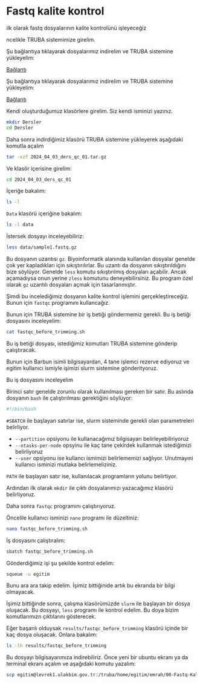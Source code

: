 # Fastq kalite kontrol

ilk olarak fastq dosyalarının kalite kontrolünü işleyeceğiz

ncelikle TRUBA sistemimize girelim.

Şu bağlantıya tıklayarak dosyalarımız indirelim ve TRUBA sistemine yükleyelim:

[Bağlantı](https://drive.google.com/file/d/1v3GF_Z9bLWfVim_IqQv_WPxngoSLQ2W6/view)

Şu bağlantıya tıklayarak dosyalarımız indirelim ve TRUBA sistemine yükleyelim:

[Bağlantı](https://drive.google.com/file/d/1v3GF_Z9bLWfVim_IqQv_WPxngoSLQ2W6/view)

Kendi oluşturduğumuz klasörlere girelim. Siz kendi isminizi yazınız.

```bash
mkdir Dersler
cd Dersler
```

Daha sonra indirdiğimiz klasörü TRUBA sistemine yükleyerek aşağıdaki komutla açalım

```bash
tar -xzf 2024_04_03_ders_qc_01.tar.gz
```

Ve klasör içerisine girelim:

```bash
cd 2024_04_03_ders_qc_01
```

İçeriğe bakalım:

```bash
ls -l
```

`Data` klasörü içeriğine bakalım:

```bash
ls -l data
``` 

İstersek dosyayı inceleyebiliriz:

```bash
less data/sample1.fastq.gz
```

Bu dosyanın uzantısı `gz`. Biyoinformatik alanında kullanılan dosyalar genelde çok yer kapladıkları için sıkıştırılırlar. Bu uzantı da dosyanın sıkıştırıldığını bize söylüyor. Genelde `less` komutu sıkıştırılmış dosyaları açabilir. Ancak açamadıysa onun yerine `zless` komutunu deneyebilirsiniz. Bu program özel olarak `gz` uzantılı dosyaları açmak için tasarlanmıştır.

Şimdi bu incelediğimiz dosyanın kalite kontrol işlemini gerçekleştireceğiz. Bunun için `fastqc` programını kullancağız.

Bunun için TRUBA sistemine bir iş betiği göndermemiz gerekli. Bu iş betiği dosyasını inceleyelim:

```bash
cat fastqc_before_trimming.sh
```

Bu iş betiği dosyası, istediğimiz komutları TRUBA sistemine gönderip çalıştıracak.

Bunun için Barbun isimli bilgisayardan, 4 tane işlemci rezerve ediyoruz ve egitim kullanıcı ismiyle işimizi slurm sistemine gönderityoruz.

Bu iş dosyasını inceleyelim

Birinci satır genelde zorunlu olarak kullanılması gereken bir satır. Bu aslında dosyanın `bash` ile çalıştırılması gerektiğini söylüyor:

```bash
#!/bin/bash
```

`#SBATCH` ile başlayan satırlar ise, slurm sisteminde gerekli olan parametreleri belirliyor.

+ `--partition` opsiyonu ile kullanacağımız bilgisayarı belirleyebiliriyoruz
+ `--ntasks-per-node` opsyinu ile kaç tane çekirdek kullanmak istediğimizi belirliyoruz
+ `--user` opsiyonu ise kullancı ismimizi belirlememizi sağlıyor. Unutmayıni kullanıcı isminizi mutlaka belirlemeliziniz.

`PATH` ile başlayan satır ise, kullanılacak programların yolunu belirtiyor.

Ardından ilk olarak `mkdir` ile çıktı dosyalarımızı yazacağımız klasörü belirliyoruz.

Daha sonra `fastqc` programını çalıştırıyoruz.

Öncelile kullanıcı isminizi `nano` programı ile düzeltiniz:

```bash
nano fastqc_before_trimming.sh
```

İş dosyasını çalıştıralım:

```bash
sbatch fastqc_before_trimming.sh
```

Gönderdiğimiz işi şu şekilde kontrol edelim:

```bash
squeue -u egitim
```

Bunu ara ara takip edelim. İşimiz bittiğinide artık bu ekranda bir bilgi olmayacak.

İşimiz bittiğinde sonra, çalışma klasörümüzde `slurm` ile başlayan bir dosya oluşacak. Bu dosyayı, `less` programı ile kontrol edelim. Bu doya bizim komutlarımızn çıktılarını gösterecek.

Eğer başarılı olduysak `results/fastqc_before_trimming` klasörü içinde bir kaç dosya oluşacak. Onlara bakalım:

```bash
ls -lh results/fastqc_before_trimming
```

Bu dosyayı bilgisayarımıza indirebiliriz. Önce yeni bir ubuntu ekranı ya da terminal ekranı açalım ve aşağıdaki komutu yazalım:

```bash
scp egitim@levrek1.ulakbim.gov.tr:/truba/home/egitim/emrah/00-Fastq-Kalite-Kontrol/results/fastqc-before-trimming/*html .
```
